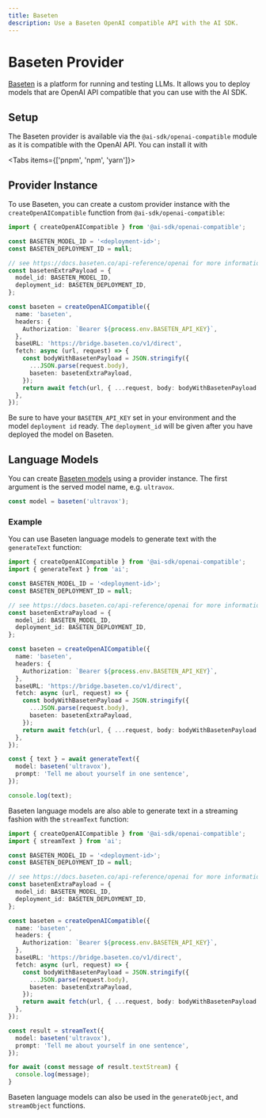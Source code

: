 ```yaml
---
title: Baseten
description: Use a Baseten OpenAI compatible API with the AI SDK.
---
```


# Baseten Provider

[Baseten](https://baseten.co/) is a platform for running and testing LLMs.
It allows you to deploy models that are OpenAI API compatible that you can use with the AI SDK.

## Setup

The Baseten provider is available via the `@ai-sdk/openai-compatible` module as it is compatible with the OpenAI API.
You can install it with

<Tabs items={['pnpm', 'npm', 'yarn']}>
  <Tab>
    <Snippet text="pnpm add @ai-sdk/openai-compatible" dark />
  </Tab>
  <Tab>
    <Snippet text="npm install @ai-sdk/openai-compatible" dark />
  </Tab>
  <Tab>
    <Snippet text="yarn add @ai-sdk/openai-compatible" dark />
  </Tab>
</Tabs>

## Provider Instance

To use Baseten, you can create a custom provider instance with the `createOpenAICompatible` function from `@ai-sdk/openai-compatible`:

```ts
import { createOpenAICompatible } from '@ai-sdk/openai-compatible';

const BASETEN_MODEL_ID = '<deployment-id>';
const BASETEN_DEPLOYMENT_ID = null;

// see https://docs.baseten.co/api-reference/openai for more information
const basetenExtraPayload = {
  model_id: BASETEN_MODEL_ID,
  deployment_id: BASETEN_DEPLOYMENT_ID,
};

const baseten = createOpenAICompatible({
  name: 'baseten',
  headers: {
    Authorization: `Bearer ${process.env.BASETEN_API_KEY}`,
  },
  baseURL: 'https://bridge.baseten.co/v1/direct',
  fetch: async (url, request) => {
    const bodyWithBasetenPayload = JSON.stringify({
      ...JSON.parse(request.body),
      baseten: basetenExtraPayload,
    });
    return await fetch(url, { ...request, body: bodyWithBasetenPayload });
  },
});
```

Be sure to have your `BASETEN_API_KEY` set in your environment and the model `deployment id` ready. The `deployment_id` will be given after you have deployed the model on Baseten.

## Language Models

You can create [Baseten models](https://baseten.co/models) using a provider instance.
The first argument is the served model name, e.g. `ultravox`.

```ts
const model = baseten('ultravox');
```

### Example

You can use Baseten language models to generate text with the `generateText` function:

```ts
import { createOpenAICompatible } from '@ai-sdk/openai-compatible';
import { generateText } from 'ai';

const BASETEN_MODEL_ID = '<deployment-id>';
const BASETEN_DEPLOYMENT_ID = null;

// see https://docs.baseten.co/api-reference/openai for more information
const basetenExtraPayload = {
  model_id: BASETEN_MODEL_ID,
  deployment_id: BASETEN_DEPLOYMENT_ID,
};

const baseten = createOpenAICompatible({
  name: 'baseten',
  headers: {
    Authorization: `Bearer ${process.env.BASETEN_API_KEY}`,
  },
  baseURL: 'https://bridge.baseten.co/v1/direct',
  fetch: async (url, request) => {
    const bodyWithBasetenPayload = JSON.stringify({
      ...JSON.parse(request.body),
      baseten: basetenExtraPayload,
    });
    return await fetch(url, { ...request, body: bodyWithBasetenPayload });
  },
});

const { text } = await generateText({
  model: baseten('ultravox'),
  prompt: 'Tell me about yourself in one sentence',
});

console.log(text);
```

Baseten language models are also able to generate text in a streaming fashion with the `streamText` function:

```ts
import { createOpenAICompatible } from '@ai-sdk/openai-compatible';
import { streamText } from 'ai';

const BASETEN_MODEL_ID = '<deployment-id>';
const BASETEN_DEPLOYMENT_ID = null;

// see https://docs.baseten.co/api-reference/openai for more information
const basetenExtraPayload = {
  model_id: BASETEN_MODEL_ID,
  deployment_id: BASETEN_DEPLOYMENT_ID,
};

const baseten = createOpenAICompatible({
  name: 'baseten',
  headers: {
    Authorization: `Bearer ${process.env.BASETEN_API_KEY}`,
  },
  baseURL: 'https://bridge.baseten.co/v1/direct',
  fetch: async (url, request) => {
    const bodyWithBasetenPayload = JSON.stringify({
      ...JSON.parse(request.body),
      baseten: basetenExtraPayload,
    });
    return await fetch(url, { ...request, body: bodyWithBasetenPayload });
  },
});

const result = streamText({
  model: baseten('ultravox'),
  prompt: 'Tell me about yourself in one sentence',
});

for await (const message of result.textStream) {
  console.log(message);
}
```

Baseten language models can also be used in the `generateObject`, and `streamObject` functions.
